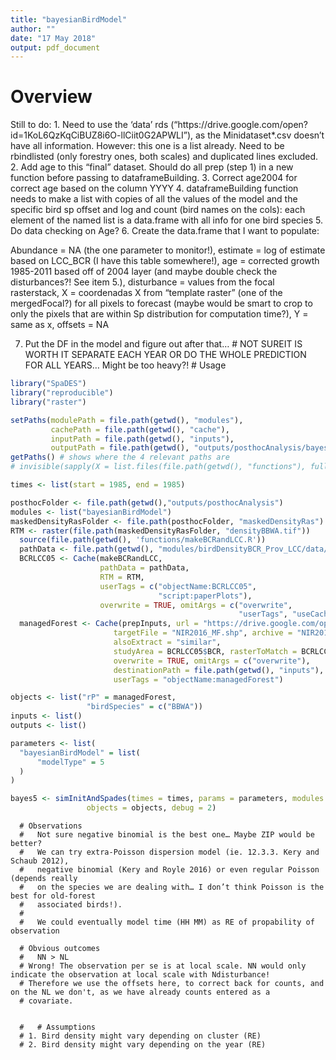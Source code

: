 ```yaml
---
title: "bayesianBirdModel"
author: ""
date: "17 May 2018"
output: pdf_document
---
```


# Overview
Still to do:
1. Need to use the 'data' rds ("https://drive.google.com/open?id=1KoL6QzKqCiBUZ8i6O-llCiit0G2APWLI"), as the Minidataset*.csv doesn't have all information. However: this one is a list already. Need to be rbindlisted (only forestry ones, both scales) and duplicated lines excluded.
2. Add age to this "final" dataset. Should do all prep (step 1) in a new function before passing to dataframeBuilding.
3. Correct age2004 for correct age based on the column YYYY
4. dataframeBuilding function needs to make a list with copies of all the values of the model and the specific bird sp offset and log and count (bird names on the cols): each element of the named list is a data.frame with all info for one bird species
5. Do data checking on Age?
6. Create the data.frame that I want to populate:

Abundance = NA (the one parameter to monitor!),
estimate = log of estimate based on LCC_BCR (I have this table somewhere!),
age = corrected growth 1985-2011 based off of 2004 layer (and maybe double check the disturbances?! See item 5.),
disturbance = values from the focal rasterstack, 
X = coordenadas X from "template raster" (one of the mergedFocal?) for all pixels to forecast (maybe would be smart to crop to only the pixels that are within Sp distribution for computation time?),
Y = same as x,
offsets = NA

7. Put the DF in the model and figure out after that...
# NOT SUREIT IS WORTH IT SEPARATE EACH YEAR OR DO THE WHOLE PREDICTION FOR ALL YEARS... Might be too heavy?!
# Usage

```r
library("SpaDES")
library("reproducible")
library("raster")

setPaths(modulePath = file.path(getwd(), "modules"),
         cachePath = file.path(getwd(), "cache"),
         inputPath = file.path(getwd(), "inputs"),
         outputPath = file.path(getwd(), "outputs/posthocAnalysis/bayesian"))
getPaths() # shows where the 4 relevant paths are
# invisible(sapply(X = list.files(file.path(getwd(), "functions"), full.names = TRUE), FUN = source))

times <- list(start = 1985, end = 1985)

posthocFolder <- file.path(getwd(),"outputs/posthocAnalysis")
modules <- list("bayesianBirdModel")
maskedDensityRasFolder <- file.path(posthocFolder, "maskedDensityRas")
RTM <- raster(file.path(maskedDensityRasFolder, "densityBBWA.tif"))
  source(file.path(getwd(), 'functions/makeBCRandLCC.R'))
  pathData <- file.path(getwd(), "modules/birdDensityBCR_Prov_LCC/data/")
  BCRLCC05 <- Cache(makeBCRandLCC, 
                    pathData = pathData,
                    RTM = RTM,
                    userTags = c("objectName:BCRLCC05",
                                 "script:paperPlots"), 
                    overwrite = TRUE, omitArgs = c("overwrite", 
                                                   "userTags", "useCache"))
  managedForest <- Cache(prepInputs, url = "https://drive.google.com/open?id=1tgqn8FajD1iSj0aECONGhFzwInau0-q8",
                       targetFile = "NIR2016_MF.shp", archive = "NIR2016_MF.zip",
                       alsoExtract = "similar",
                       studyArea = BCRLCC05$BCR, rasterToMatch = BCRLCC05$LCC05, 
                       overwrite = TRUE, omitArgs = c("overwrite"),
                       destinationPath = file.path(getwd(), "inputs"), 
                       userTags = "objectName:managedForest")

objects <- list("rP" = managedForest,
                 "birdSpecies" = c("BBWA"))
inputs <- list()
outputs <- list()

parameters <- list(
  "bayesianBirdModel" = list(
      "modelType" = 5
  )
)

bayes5 <- simInitAndSpades(times = times, params = parameters, modules = modules,
                 objects = objects, debug = 2)

```

      # Observations
      #   Not sure negative binomial is the best one… Maybe ZIP would be better? 
      #   We can try extra-Poisson dispersion model (ie. 12.3.3. Kery and Schaub 2012), 
      #   negative binomial (Kery and Royle 2016) or even regular Poisson (depends really 
      #   on the species we are dealing with… I don’t think Poisson is the best for old-forest 
      #   associated birds!).
      #   
      #   We could eventually model time (HH MM) as RE of propability of observation
      
      # Obvious outcomes
      #   NN > NL
      # Wrong! The observation per se is at local scale. NN would only indicate the observation at local scale with Ndisturbance!
      # Therefore we use the offsets here, to correct back for counts, and on the NL we don't, as we have already counts entered as a 
      # covariate. 
      
      
      #   # Assumptions
      # 1. Bird density might vary depending on cluster (RE)
      # 2. Bird density might vary depending on the year (RE)
      

